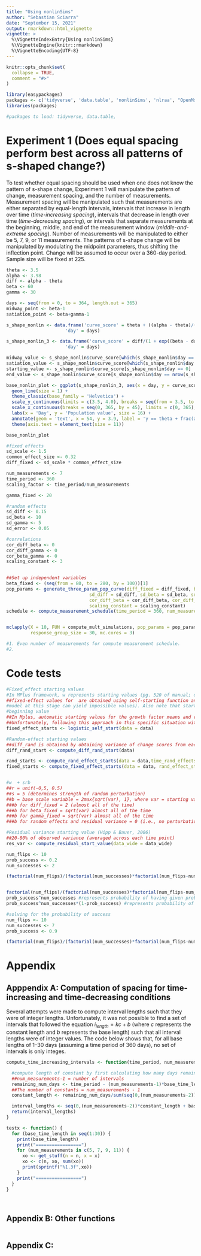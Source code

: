 ```yaml
---
title: "Using nonlinSims"
author: "Sebastian Sciarra"
date: "September 15, 2021"
output: rmarkdown::html_vignette
vignette: >
  %\VignetteIndexEntry{Using nonlinSims}
  %\VignetteEngine{knitr::rmarkdown}
  %\VignetteEncoding{UTF-8}
---
```


```r
knitr::opts_chunk$set(
  collapse = TRUE,
  comment = "#>"
)
```

```r
library(easypackages)
packages <- c('tidyverse', 'data.table', 'nonlinSims', 'nlraa', "OpenMx", 'devtools')
libraries(packages)

#packages to load: tidyverse, data.table, 
```


# Experiment 1 (Does equal spacing perform best across all patterns of s-shaped change?)

To test whether equal spacing should be used when one does not know the pattern of s-shape change, Experiment 1 will manipulate the 
pattern of change, measurement spacing, and the number of measurements. Measurement spacing will be manipulated such that measurements
are either separated by equal-length intervals, intervals that increase in length over time (*time-increasing spacing*), intervals that
decrease in length over time (*time-decreasing spacing*), or intervals that separate measurements at the beginning, middle, and end of
the measurement window (*middle-and-extreme spacing*). Number of measurements will be manipulated to either be 5, 7, 9, or 11 
measurements. The patterns of s-shape change will be manipulated by modulating the midpoint parameters, thus shifting the inflection 
point. Change will be assumed to occur over a 360-day period. Sample size will be fixed at 225. 

```r

theta <- 3.5
alpha <- 3.98
diff <- alpha - theta
beta <- 60
gamma <- 30

days <- seq(from = 0, to = 364, length.out = 365)
midway_point <- beta-1
satiation_point <- beta+gamma-1 

s_shape_nonlin <- data.frame('curve_score' = theta + ((alpha - theta)/(1 + exp((beta - days)/gamma))), 
                      'day' = days)

s_shape_nonlin_3 <- data.frame('curve_score' = diff/(1 + exp((beta - days)/gamma)) + theta, 
                      'day' = days)

midway_value <- s_shape_nonlin$curve_score[which(s_shape_nonlin$day == midway_point)]
satiation_value <- s_shape_nonlin$curve_score[which(s_shape_nonlin$day == satiation_point)]
starting_value <- s_shape_nonlin$curve_score[s_shape_nonlin$day == 0]
end_value <- s_shape_nonlin$curve_score[s_shape_nonlin$day == nrow(s_shape_nonlin)-1]

base_nonlin_plot <- ggplot(s_shape_nonlin_3, aes(x = day, y = curve_score)) + 
  geom_line(size = 1) + 
  theme_classic(base_family = 'Helvetica') +
  scale_y_continuous(limits = c(3.5, 4.0), breaks = seq(from = 3.5, to = 4.0, by = 0.1)) +
  scale_x_continuous(breaks = seq(0, 365, by = 45), limits = c(0, 365), minor_breaks = seq(0, 365, by = 45))+
  labs(x = 'Day', y = 'Population value', size = 16) +
  annotate(geom = 'text', x = 54, y = 3.9, label = 'y == theta + frac(alpha - theta, 1 + e^(frac(beta-time, gamma)))', parse = T, size = 5) + 
  theme(axis.text = element_text(size = 11)) 

base_nonlin_plot
```

```r
#fixed effects
sd_scale <- 1.5
common_effect_size <- 0.32
diff_fixed <- sd_scale * common_effect_size

num_measurements <- 7
time_period <- 360
scaling_factor <- time_period/num_measurements

gamma_fixed <- 20

#random effects 
sd_diff <- 0.15
sd_beta <- 10
sd_gamma <- 5
sd_error <- 0.05

#correlations
cor_diff_beta <- 0
cor_diff_gamma <- 0
cor_beta_gamma <- 0
scaling_constant <- 3
                              

##Set up independent variables 
beta_fixed <- (seq(from = 80, to = 280, by = 100))[1]
pop_params <- generate_three_param_pop_curve(diff_fixed = diff_fixed, beta_fixed = beta_fixed, gamma_fixed = gamma_fixed, 
                               sd_diff = sd_diff, sd_beta = sd_beta, sd_gamma = sd_gamma, sd_error = sd_error, 
                               cor_diff_beta = cor_diff_beta, cor_diff_gamma = cor_diff_gamma, cor_beta_gamma = cor_beta_gamma,
                               scaling_constant = scaling_constant)
schedule <- compute_measurement_schedule(time_period = 360, num_measurements = num_measurements, base_time_length = 30, measurement_spacing = 'time_inc')


mclapply(X = 10, FUN = compute_mult_simulations, pop_params = pop_params, cov_matrix = cov_matrix, schedule = schedule,
         response_group_size = 30, mc.cores = 3)

```




```r
#1. Even number of measurements for compute measurement schedule. 
#2. 

```


# Code tests 

```r
#Fixed_effect starting values  
#In MPlus framework, w represents starting values (pg. 520 of manual; defaults for growth models)
##fixed-effect values for  are obtained using self-starting function and not fitting any nonlinear regression model to the data (fitting a 
#model at this stage can yield impossible values). Also note that starting value for diff_fixed is calculated by subtracting mean ending value from mean
#beginning value
##In Mplus, automatic starting values for the growth factor means and variances are generated based on individual regressions of the outcome variable on time. 
##Unfortunately, following this approach in this specific situation with nonlinear models can hijacks the starting value procedure (see above comment). 
fixed_effect_starts <- logistic_self_start(data = data)

#Random-effect starting values 
##diff_rand is obtained by obtaining variance of change scores from each person (i.e., var((score_final_time_point - score_final_time_point))
diff_rand_start <- compute_diff_rand_start(data)

rand_starts <- compute_rand_effect_starts(data = data,time_rand_effects = c('beta_rand', 'gamma_rand'))
fixed_starts <- compute_fixed_effect_starts(data = data, rand_effect_starts = rand_starts)


#w  + srb
##r = unif(-0,5, 0.5) 
##s = 5 (determines strength of random perturbation)
##b = base scale variable = 2max{sqrt(var), 1}, where var = starting value for variance of parameter
###b for diff_fixed = 2 (almost all of the time)
###b for beta_fixed = sqrt(var) almost all of the time 
###b for gamma_fixed = sqrt(var) almost all of the time
###b for random effects and residual variance = 0 (i.e., no perturbation in generation process of random variables or residual variance)

#Residual variance starting value (Hipp & Bauer, 2006)
##20-80% of observed variance (averaged across each time point)
res_var <- compute_residual_start_value(data_wide = data_wide)

```

```r
num_flips <- 10
prob_success <- 0.2
num_successes <- 2

(factorial(num_flips)/(factorial(num_successes)*factorial(num_flips-num_successes)))*prob_success^num_successes*(1-prob_success)^(num_flips-num_successes)


factorial(num_flips)/(factorial(num_successes)*factorial(num_flips-num_successes)) #represents total number of ways two sucesses can be obtained 
prob_success^num_successes #represents probability of having given probability of success on all successful trials 
prob_success^num_successes*(1-prob_success) #represents probability of having given probability of failure on all failed trials 

#solving for the probability of success
num_flips <- 10
num_successes <- 7
prob_success <- 0.9

(factorial(num_flips)/(factorial(num_successes)*factorial(num_flips-num_successes)))*prob_success^num_successes*(1-prob_success)^(num_flips-num_successes)


```


# Appendix 
## Apppendix A: Computation of spacing for time-increasing and time-decreasing conditions 

Several attempts were made to compute interval lengths such that they were of integer lengths. Unfortunately, it was not possible to find a set of intervals that followed the equation
$i_{length} = kc + b$ (where $c$ represents the constant length and $b$ represents the base length) such that all interval lengths were of integer values. The code below shows that, 
for all base lengths of 1--30 days (assuming a time period of 360 days), no set of intervals is only integes. 

```r

compute_time_increasing_intervals <- function(time_period, num_measurements, base_time_length) {

  #compute length of constant by first calculating how many days remain after subtracting base_time_length for each interval.
  ##num_measurements-1 = number of intervals
  remaining_num_days <- time_period - (num_measurements-1)*base_time_length
  ##The number of constants = num_measurements - 1
  constant_length <- remaining_num_days/sum(seq(0,(num_measurements-2)))

  interval_lengths <- seq(0,(num_measurements-2))*constant_length + base_time_length
  return(interval_lengths)
}

testx <- function() {
  for (base_time_length in seq(1:30)) {
    print(base_time_length)
    print("=================")
    for (num_measurements in c(5, 7, 9, 11)) {
      xo <- get_stuff(n = n, x = x)
      xo <- c(n, xo, sum(xo))
      print(sprintf("%1.3f",xo))
    }
    print("=================")
  }
}




```

## Appendix B: Other functions

```r

```

## Appendix C: 
